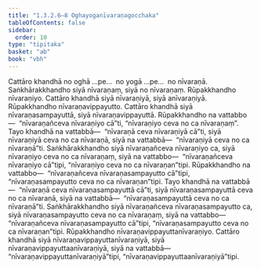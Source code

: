 ```yaml
---
title: "1.3.2.6–8 Oghayoganīvaraṇagocchaka"
tableOfContents: false
sidebar:
  order: 10
type: "tipitaka"
basket: "ab"
book: "vbh"
---
```



<DynamicBreadcrumb />

<Paragraph number="528" book="vbh">
Cattāro khandhā no oghā …pe…  no yogā …pe…  no nīvaraṇā. Saṅkhārakkhandho siyā nīvaraṇaṃ, siyā no nīvaraṇaṃ. Rūpakkhandho nīvaraṇiyo. Cattāro khandhā siyā nīvaraṇiyā, siyā anīvaraṇiyā. Rūpakkhandho nīvaraṇavippayutto. Cattāro khandhā siyā nīvaraṇasampayuttā, siyā nīvaraṇavippayuttā. Rūpakkhandho na vattabbo—  “nīvaraṇañceva nīvaraṇiyo cā”ti, “nīvaraṇiyo ceva no ca nīvaraṇaṃ”. Tayo khandhā na vattabbā—  “nīvaraṇā ceva nīvaraṇiyā cā”ti, siyā nīvaraṇiyā ceva no ca nīvaraṇā, siyā na vattabbā—  “nīvaraṇiyā ceva no ca nīvaraṇā”ti. Saṅkhārakkhandho siyā nīvaraṇañceva nīvaraṇiyo ca, siyā nīvaraṇiyo ceva no ca nīvaraṇaṃ, siyā na vattabbo—  “nīvaraṇañceva nīvaraṇiyo cā”tipi, “nīvaraṇiyo ceva no ca nīvaraṇan”tipi. Rūpakkhandho na vattabbo—  “nīvaraṇañceva nīvaraṇasampayutto cā”tipi, “nīvaraṇasampayutto ceva no ca nīvaraṇan”tipi. Tayo khandhā na vattabbā—  “nīvaraṇā ceva nīvaraṇasampayuttā cā”ti, siyā nīvaraṇasampayuttā ceva no ca nīvaraṇā, siyā na vattabbā—  “nīvaraṇasampayuttā ceva no ca nīvaraṇā”ti. Saṅkhārakkhandho siyā nīvaraṇañceva nīvaraṇasampayutto ca, siyā nīvaraṇasampayutto ceva no ca nīvaraṇaṃ, siyā na vattabbo—  “nīvaraṇañceva nīvaraṇasampayutto cā”tipi, “nīvaraṇasampayutto ceva no ca nīvaraṇan”tipi. Rūpakkhandho nīvaraṇavippayuttanīvaraṇiyo. Cattāro khandhā siyā nīvaraṇavippayuttanīvaraṇiyā, siyā nīvaraṇavippayuttaanīvaraṇiyā, siyā na vattabbā—  “nīvaraṇavippayuttanīvaraṇiyā”tipi, “nīvaraṇavippayuttaanīvaraṇiyā”tipi.
</Paragraph>
